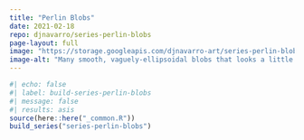 ```yaml
---
title: "Perlin Blobs"
date: 2021-02-18
repo: djnavarro/series-perlin-blobs
page-layout: full
image: "https://storage.googleapis.com/djnavarro-art/series-perlin-blobs/800/perlincircle_10_503.png"
image-alt: "Many smooth, vaguely-ellipsoidal blobs that looks a little like jellybeans, in a variety of colours"
---
```

   
::: {.grid}
  
```r
#| echo: false
#| label: build-series-perlin-blobs
#| message: false
#| results: asis
source(here::here("_common.R"))
build_series("series-perlin-blobs")
```
   
:::
   
